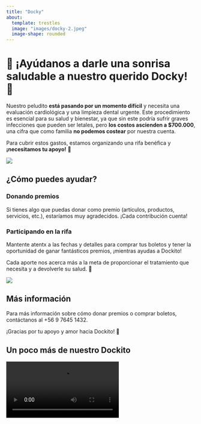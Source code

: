 ```yaml
---
title: "Docky"
about: 
  template: trestles
  image: "images/docky-2.jpeg"
  image-shape: rounded
---
```


# 🐾 ¡Ayúdanos a darle una sonrisa saludable a nuestro querido Docky! 🐾

Nuestro peludito **está pasando por un momento difícil** y necesita una evaluación cardiológica y una limpieza dental urgente. Este procedimiento es esencial para su salud y bienestar, ya que sin este podría sufrir graves infecciones que pueden ser letales, pero **los costos ascienden a $700.000**, una cifra que como familia **no podemos costear** por nuestra cuenta.

Para cubrir estos gastos, estamos organizando una rifa benéfica y **¡necesitamos tu apoyo!** 🎉

![](images/docky-1.jpeg)

## ¿Cómo puedes ayudar?

### Donando premios

Si tienes algo que puedas donar como premio (artículos, productos, servicios, etc.), estaríamos muy agradecidos. ¡Cada contribución cuenta!

### Participando en la rifa

Mantente atentx a las fechas y detalles para comprar tus boletos y tener la oportunidad de ganar fantásticos premios, ¡mientras ayudas a Dockito!

Cada aporte nos acerca más a la meta de proporcionar el tratamiento que necesita y a devolverle su salud. 💖

![](images/docky-3.jpeg)

## Más información

Para más información sobre cómo donar premios o comprar boletos, contáctanos al +56 9 7645 1432.

¡Gracias por tu apoyo y amor hacia Dockito! 🙏

## Un poco más de nuestro Dockito

![](images/docky-vid.mp4)
